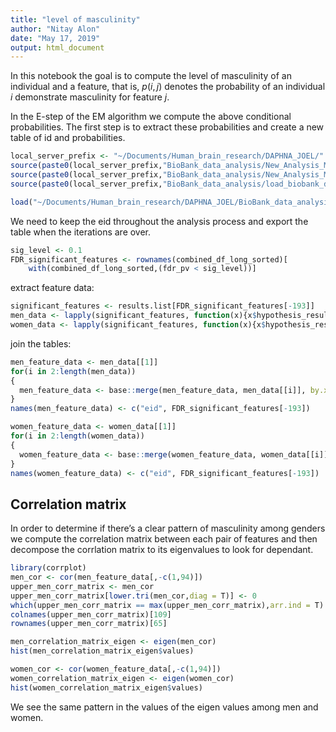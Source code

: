```yaml
---
title: "level of masculinity"
author: "Nitay Alon"
date: "May 17, 2019"
output: html_document
---
```


In this notebook the goal is to compute the level of masculinity of an individual and a feature, that is, $p(i,j)$ denotes the probability of an individual $i$ demonstrate masculinity for feature $j$.

In the E-step of the EM algorithm we compute the above conditional probabilities. The first step is to extract these probabilities and create a new table of id and probabilities.

```r
local_server_prefix <- "~/Documents/Human_brain_research/DAPHNA_JOEL/"
source(paste0(local_server_prefix,"BioBank_data_analysis/New_Analysis_Method/Residuals_analysis_methods/analyze_full_brain_feature.R"))
source(paste0(local_server_prefix,"BioBank_data_analysis/New_Analysis_Method/Residuals_analysis_methods/method_helper.R"))
source(paste0(local_server_prefix,"BioBank_data_analysis/load_biobank_data.R"))

load("~/Documents/Human_brain_research/DAPHNA_JOEL/BioBank_data_analysis/New_Analysis_Method/Residuals_analysis_methods/Results/New_analysis_method_results_normalized.RData")
```

We need to keep the eid throughout the analysis process and export the table when the iterations are over.
```r
sig_level <- 0.1
FDR_significant_features <- rownames(combined_df_long_sorted)[
    with(combined_df_long_sorted,(fdr_pv < sig_level))]  
```

extract feature data:
```r
significant_features <- results.list[FDR_significant_features[-193]]
men_data <- lapply(significant_features, function(x){x$hypothesis_results$pure_type_vs_mixed_gender_em_results$alternative_hypothesis$men_responsebilities})
women_data <- lapply(significant_features, function(x){x$hypothesis_results$pure_type_vs_mixed_gender_em_results$alternative_hypothesis$women_responsebilities})
```

join the tables:
```r
men_feature_data <- men_data[[1]]
for(i in 2:length(men_data))
{
  men_feature_data <- base::merge(men_feature_data, men_data[[i]], by.x = "eid", by.y = "eid")
}
names(men_feature_data) <- c("eid", FDR_significant_features[-193])
```

```r
women_feature_data <- women_data[[1]]
for(i in 2:length(women_data))
{
  women_feature_data <- base::merge(women_feature_data, women_data[[i]], by.x = "eid", by.y = "eid")
}
names(women_feature_data) <- c("eid", FDR_significant_features[-193])
```

## Correlation matrix

In order to determine if there's a clear pattern of masculinity among genders we compute the correlation matrix between each pair of features and then decompose the corrlation matrix to its eigenvalues to look for dependant.
```r
library(corrplot)
men_cor <- cor(men_feature_data[,-c(1,94)])
upper_men_corr_matrix <- men_cor
upper_men_corr_matrix[lower.tri(men_cor,diag = T)] <- 0
which(upper_men_corr_matrix == max(upper_men_corr_matrix),arr.ind = T) 
colnames(upper_men_corr_matrix)[109]
rownames(upper_men_corr_matrix)[65]

men_correlation_matrix_eigen <- eigen(men_cor)
hist(men_correlation_matrix_eigen$values)
```

```r
women_cor <- cor(women_feature_data[,-c(1,94)])
women_correlation_matrix_eigen <- eigen(women_cor)
hist(women_correlation_matrix_eigen$values)
```

We see the same pattern in the values of the eigen values among men and women.

